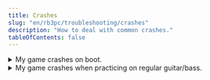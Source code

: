 ```yaml
---
title: Crashes
slug: "en/rb3pc/troubleshooting/crashes"
description: "How to deal with common crashes."
tableOfContents: false
---
```



<details>
<summary>My game crashes on boot.</summary>
* You probably installed the [**[High Memory File]**](https://rb3pc.milohax.org/memory) and forgot to enable “Debug Console Mode” in the [[Advanced tab when setting up the Custom Configuration]](https://rb3pc.milohax.org/custom_config_adv) for Rock Band 3.
* If you're updating from an older version of Deluxe, you may have incompatible Rock Band 3 Deluxe files. You need to go to Rock Band 3’s Game Data folder in `dev_hdd0\game\BLUS30463\USRDIR` and delete every `.dta` file aside from `dx_high_memory.dta`.
* Make sure you're on the latest firmware.
* Double check your copy of Rock Band 3.
* Make sure you actually meet the requirements to play this.
</details>

<details>
<summary>My game crashes when practicing on regular guitar/bass.</summary>
You didn’t read the guide and did not install Rock Band 3 Deluxe, which fixes this.
</details>